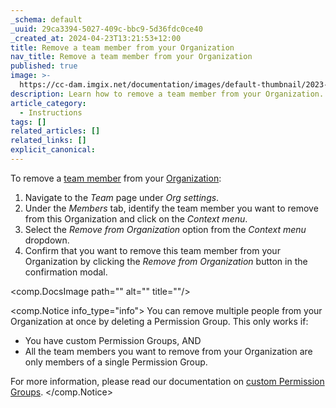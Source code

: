 ```yaml
---
_schema: default
_uuid: 29ca3394-5027-409c-bbc9-5d36fdc0ce40
_created_at: 2024-04-23T13:21:53+12:00
title: Remove a team member from your Organization
nav_title: Remove a team member from your Organization
published: true
image: >-
  https://cc-dam.imgix.net/documentation/images/default-thumbnail/2023-Q4/CloudCannon-Documentation-Thumbnail.png
description: Learn how to remove a team member from your Organization.
article_category:
  - Instructions
tags: []
related_articles: []
related_links: []
explicit_canonical:
---
```

To remove a [team member](/documentation/articles/what-is-a-team-member/) from your [Organization](/documentation/articles/what-is-an-organization/):

1. Navigate to the *Team* page under *Org settings*.
2. Under the *Members* tab, identify the team member you want to remove from this Organization and click on the *Context menu*.
3. Select the *Remove from Organization* option from the *Context menu* dropdown.
4. Confirm that you want to remove this team member from your Organization by clicking the *Remove from Organization* button in the confirmation modal.

<comp.DocsImage path="" alt="" title=""/>

<comp.Notice info_type="info">
  You can remove multiple people from your Organization at once by deleting a Permission Group. This only works if:

  * You have custom Permission Groups, AND
  * All the team members you want to remove from your Organization are only members of a single Permission Group.

  For more information, please read our documentation on [custom Permission Groups](/documentation/articles/what-are-custom-permission-groups/).
</comp.Notice>